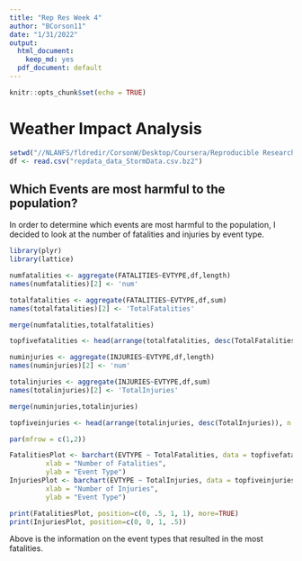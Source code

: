 ---
title: "Rep Res Week 4"
author: "BCorson11"
date: "1/31/2022"
output:
  html_document:
    keep_md: yes
  pdf_document: default
---

```{r setup, include=FALSE}
knitr::opts_chunk$set(echo = TRUE)
```

# Weather Impact Analysis

```{r ImportData}
setwd("//NLANFS/fldredir/CorsonW/Desktop/Coursera/Reproducible Research/Week 4")
df <- read.csv("repdata_data_StormData.csv.bz2")
```

## Which Events are most harmful to the population?

In order to determine which events are most harmful to the population, I decided to look at the number of fatalities and injuries by event type.

```{r PopulationFatalities}
library(plyr)
library(lattice)

numfatalities <- aggregate(FATALITIES~EVTYPE,df,length)
names(numfatalities)[2] <- 'num'

totalfatalities <- aggregate(FATALITIES~EVTYPE,df,sum)
names(totalfatalities)[2] <- 'TotalFatalities'

merge(numfatalities,totalfatalities)

topfivefatalities <- head(arrange(totalfatalities, desc(TotalFatalities)), n = 5)

numinjuries <- aggregate(INJURIES~EVTYPE,df,length)
names(numinjuries)[2] <- 'num'

totalinjuries <- aggregate(INJURIES~EVTYPE,df,sum)
names(totalinjuries)[2] <- 'TotalInjuries'

merge(numinjuries,totalinjuries)

topfiveinjuries <- head(arrange(totalinjuries, desc(TotalInjuries)), n = 5)

par(mfrow = c(1,2))

FatalitiesPlot <- barchart(EVTYPE ~ TotalFatalities, data = topfivefatalities,
         xlab = "Number of Fatalities",
         ylab = "Event Type")
InjuriesPlot <- barchart(EVTYPE ~ TotalInjuries, data = topfiveinjuries,
         xlab = "Number of Injuries",
         ylab = "Event Type")

print(FatalitiesPlot, position=c(0, .5, 1, 1), more=TRUE)
print(InjuriesPlot, position=c(0, 0, 1, .5))
```

Above is the information on the event types that resulted in the most fatalities.  
